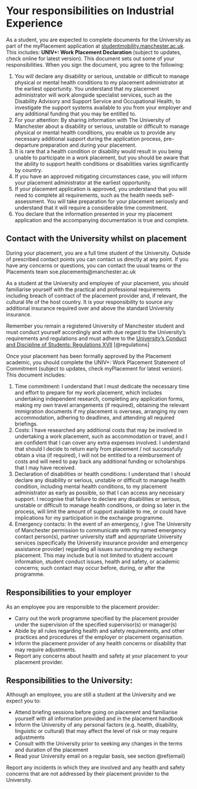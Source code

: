 # Your responsibilities on Industrial Experience {#you}

As a student, you are expected to complete documents for the University as part of the myPlacement application at [studentmobility.manchester.ac.uk](https://studentmobility.manchester.ac.uk/). This includes: **UNIV+: Work Placement Declaration **(subject to updates, check online for latest version). This document sets out some of your responsibilities. When you sign the document, you agree to the following:

1. You will declare any disability or serious, unstable or difficult to manage physical or mental health conditions to my placement administrator at the earliest opportunity. You understand that my placement administrator will work alongside specialist services, such as the Disability Advisory and Support Service and Occupational Health, to investigate the support systems available to you from your employer and any additional funding that you may be entitled to.
1. For your attention: By sharing information with The University of Manchester about a disability or serious, unstable or difficult to manage physical or mental health conditions, you enable us to provide any necessary additional support during the application process, pre-departure preparation and during your placement.
1. It is rare that a health condition or disability would result in you being unable to participate in a work placement, but you should be aware that the ability to support health conditions or disabilities varies significantly by country.
1. If you have an approved mitigating circumstances case, you will inform your placement administrator at the earliest opportunity.
1. If your placement application is approved, you understand that you will need to complete all requirements, such as the health needs self-assessment. You will take preparation for your placement seriously and understand that it
will require a considerable time commitment.
1. You declare that the information presented in your my placement application and the accompanying documentation is true and complete.

##  Contact with the University whilst on placement
During your placement, you are a full time student of the University. Outside of prescribed contact points you can contact us directly at any point. If you have any concerns or questions, you can contact the usual teams or the Placements team soe.placements@manchester.ac.uk

As a student at the University and employee of your placement, you should familiarise yourself with the practical and professional requirements including breach of contract of the placement provider and, if relevant, the cultural life of the host country. It is your responsibility to source any additional insurance required over and above the standard University
insurance.

Remember you remain a registered University of Manchester student and must conduct yourself accordingly and with due regard to the University’s requirements and regulations and must adhere to the
[University’s Conduct and Discipline of Students: Regulations XVII](https://documents.manchester.ac.uk/DocuInfo.aspx?DocID=6530) [@regulations]

Once your placement has been formally approved by the Placement academic, you should complete the UNIV+: Work Placement Statement of Commitment (subject to updates, check myPlacement for latest version). This document includes:


1. Time commitment: I understand that I must dedicate the necessary time and effort to prepare for my work placement, which includes undertaking independent research, completing any application forms, making my own travel arrangements (if required), obtaining the relevant immigration documents if my
placement is overseas, arranging my own accommodation, adhering to deadlines, and attending all required briefings.
1. Costs: I have researched any additional costs that may be involved in undertaking a work placement, such as accommodation or travel, and I am confident that I can cover any extra expenses involved. I understand that should I decide to return early from placement / not successfully obtain a visa (if required), I will not be entitled to a reimbursement of costs and will need to pay back any additional funding or scholarships that I may have received.
1. Declaration of disabilities or health conditions: I understand that I should declare any disability or serious, unstable or difficult to manage health condition, including mental health conditions, to my placement administrator as early as possible, so that I can access any necessary support. I recognise that failure to declare any disabilities or serious, unstable or difficult to manage health conditions, or doing so later in the process, will limit the amount of support available to me, or could have implications for my participation in the exchange programme.
1. Emergency contacts: In the event of an emergency, I give The University of Manchester permission to communicate with my named emergency contact person(s), partner university staff and appropriate University services (specifically the University insurance provider and emergency assistance provider) regarding all issues surrounding my exchange placement. This may include but is not limited to student account information, student conduct issues, health and safety, or academic concerns; such contact
may occur before, during, or after the programme.

## Responsibilities to your employer

As an employee you are responsible to the placement provider:

* Carry out the work programme specified by the placement provider under the supervision of the specified supervisor(s) or manager(s)
* Abide by all rules regarding health and safety requirements, and other practices and procedures of the employer or placement organisation.
* Inform the placement provider of any health concerns or disability that may require adjustments.
* Report any concerns about health and safety at your placement to your placement provider.


## Responsibilities to the University:

Although an employee, you are still a student at the University and we expect you to:

*  Attend briefing sessions before going on placement and familiarise yourself with all information provided and in the placement handbook
* Inform the University of any personal factors (e.g. health, disability, linguistic or cultural) that may affect the level of risk or may require adjustments
* Consult with the University prior to seeking any changes in the terms and duration of the placement
* Read your University email on a regular basis, see section \@ref(email)

Report any incidents in which they are involved and any health and safety concerns that are not addressed by their placement provider to the University. 

